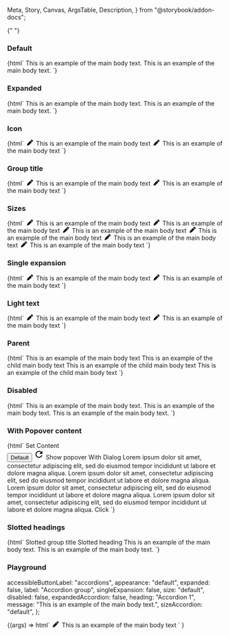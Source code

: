   Meta,
  Story,
  Canvas,
  ArgsTable,
  Description,
} from "@storybook/addon-docs";

<Meta title="Web Components/Accordion" component="ic-accordion" />

<Description markdown={readme} />{" "}

### Default

<Canvas>
  <Story name="Default" parameters={{ loki: { skip: true } }}>
    {html` <ic-accordion heading="Accordion 1">
        <ic-typography variant="body">
          This is an example of the main body text.
        </ic-typography>
      </ic-accordion>
      <ic-accordion heading="Accordion 2">
        <ic-typography variant="body">
          This is an example of the main body text.
        </ic-typography>
      </ic-accordion>`}
  </Story>
</Canvas>

### Expanded

<Canvas>
  <Story name="Expanded" parameters={{ loki: { skip: true } }}>
    {html` <ic-accordion expanded="true" heading="Accordion 1">
        <ic-typography variant="body">
          This is an example of the main body text.
        </ic-typography>
      </ic-accordion>
      <ic-accordion heading="Accordion 2">
        <ic-typography variant="body">
          This is an example of the main body text.
        </ic-typography>
      </ic-accordion>`}
  </Story>
</Canvas>

### Icon

<Canvas>
  <Story name="Icon" parameters={{ loki: { skip: true } }}>
    {html` <ic-accordion heading="Accordion 1">
        <svg
          slot="icon"
          width="20"
          height="1em"
          viewBox="0 0 512 512"
          fill="currentColor"
          xmlns="http://www.w3.org/2000/svg"
        >
          <path
            d="M362.7 19.3L314.3 67.7 444.3 197.7l48.4-48.4c25-25 25-65.5 0-90.5L453.3 19.3c-25-25-65.5-25-90.5 0zm-71 71L58.6 323.5c-10.4 10.4-18 23.3-22.2 37.4L1 481.2C-1.5 489.7 .8 498.8 7 505s15.3 8.5 23.7 6.1l120.3-35.4c14.1-4.2 27-11.8 37.4-22.2L421.7 220.3 291.7 90.3z"
          />
        </svg>
        <ic-typography variant="body">
          This is an example of the main body text
        </ic-typography>
      </ic-accordion>
      <ic-accordion heading="Accordion 2">
        <svg
          slot="icon"
          width="20"
          height="1em"
          viewBox="0 0 512 512"
          fill="currentColor"
          xmlns="http://www.w3.org/2000/svg"
        >
          <path
            d="M362.7 19.3L314.3 67.7 444.3 197.7l48.4-48.4c25-25 25-65.5 0-90.5L453.3 19.3c-25-25-65.5-25-90.5 0zm-71 71L58.6 323.5c-10.4 10.4-18 23.3-22.2 37.4L1 481.2C-1.5 489.7 .8 498.8 7 505s15.3 8.5 23.7 6.1l120.3-35.4c14.1-4.2 27-11.8 37.4-22.2L421.7 220.3 291.7 90.3z"
          />
        </svg>
        <ic-typography variant="body">
          This is an example of the main body text
        </ic-typography>
      </ic-accordion>`}
  </Story>
</Canvas>

### Group title

<Canvas>
  <Story name="Group Title" parameters={{ loki: { skip: true } }}>
    {html` <ic-accordion-group label="Title of the Accordion Group">
      <ic-accordion heading="Accordion 1">
        <svg
          slot="icon"
          width="20"
          height="1em"
          viewBox="0 0 512 512"
          fill="currentColor"
          xmlns="http://www.w3.org/2000/svg"
        >
          <path
            d="M362.7 19.3L314.3 67.7 444.3 197.7l48.4-48.4c25-25 25-65.5 0-90.5L453.3 19.3c-25-25-65.5-25-90.5 0zm-71 71L58.6 323.5c-10.4 10.4-18 23.3-22.2 37.4L1 481.2C-1.5 489.7 .8 498.8 7 505s15.3 8.5 23.7 6.1l120.3-35.4c14.1-4.2 27-11.8 37.4-22.2L421.7 220.3 291.7 90.3z"
          />
        </svg>
        <ic-typography variant="body">
          This is an example of the main body text
        </ic-typography>
      </ic-accordion>
      <ic-accordion heading="Accordion 2">
        <svg
          slot="icon"
          width="20"
          height="1em"
          viewBox="0 0 512 512"
          fill="currentColor"
          xmlns="http://www.w3.org/2000/svg"
        >
          <path
            d="M362.7 19.3L314.3 67.7 444.3 197.7l48.4-48.4c25-25 25-65.5 0-90.5L453.3 19.3c-25-25-65.5-25-90.5 0zm-71 71L58.6 323.5c-10.4 10.4-18 23.3-22.2 37.4L1 481.2C-1.5 489.7 .8 498.8 7 505s15.3 8.5 23.7 6.1l120.3-35.4c14.1-4.2 27-11.8 37.4-22.2L421.7 220.3 291.7 90.3z"
          />
        </svg>
        <ic-typography variant="body">
          This is an example of the main body text
        </ic-typography>
      </ic-accordion>
    </ic-accordion-group>`}
  </Story>
</Canvas>

### Sizes

<Canvas>
  <Story name="Sizes" parameters={{ loki: { skip: true } }}>
    {html` <ic-accordion-group label="Small Accordion Group" size="small">
        <ic-accordion heading="Accordion 1">
          <svg
            slot="icon"
            width="20"
            height="1em"
            viewBox="0 0 512 512"
            fill="currentColor"
            xmlns="http://www.w3.org/2000/svg"
          >
            <path
              d="M362.7 19.3L314.3 67.7 444.3 197.7l48.4-48.4c25-25 25-65.5 0-90.5L453.3 19.3c-25-25-65.5-25-90.5 0zm-71 71L58.6 323.5c-10.4 10.4-18 23.3-22.2 37.4L1 481.2C-1.5 489.7 .8 498.8 7 505s15.3 8.5 23.7 6.1l120.3-35.4c14.1-4.2 27-11.8 37.4-22.2L421.7 220.3 291.7 90.3z"
            />
          </svg>
          <ic-typography variant="body">
            This is an example of the main body text
          </ic-typography>
        </ic-accordion>
        <ic-accordion heading="Accordion 2">
          <svg
            slot="icon"
            width="20"
            height="1em"
            viewBox="0 0 512 512"
            fill="currentColor"
            xmlns="http://www.w3.org/2000/svg"
          >
            <path
              d="M362.7 19.3L314.3 67.7 444.3 197.7l48.4-48.4c25-25 25-65.5 0-90.5L453.3 19.3c-25-25-65.5-25-90.5 0zm-71 71L58.6 323.5c-10.4 10.4-18 23.3-22.2 37.4L1 481.2C-1.5 489.7 .8 498.8 7 505s15.3 8.5 23.7 6.1l120.3-35.4c14.1-4.2 27-11.8 37.4-22.2L421.7 220.3 291.7 90.3z"
            />
          </svg>
          <ic-typography variant="body">
            This is an example of the main body text
          </ic-typography>
        </ic-accordion>
      </ic-accordion-group>
      <ic-accordion-group label="Default Accordion Group" size="default">
        <ic-accordion heading="Accordion 1">
          <svg
            slot="icon"
            width="20"
            height="1em"
            viewBox="0 0 512 512"
            fill="currentColor"
            xmlns="http://www.w3.org/2000/svg"
          >
            <path
              d="M362.7 19.3L314.3 67.7 444.3 197.7l48.4-48.4c25-25 25-65.5 0-90.5L453.3 19.3c-25-25-65.5-25-90.5 0zm-71 71L58.6 323.5c-10.4 10.4-18 23.3-22.2 37.4L1 481.2C-1.5 489.7 .8 498.8 7 505s15.3 8.5 23.7 6.1l120.3-35.4c14.1-4.2 27-11.8 37.4-22.2L421.7 220.3 291.7 90.3z"
            />
          </svg>
          <ic-typography variant="body">
            This is an example of the main body text
          </ic-typography>
        </ic-accordion>
        <ic-accordion heading="Accordion 2">
          <svg
            slot="icon"
            width="20"
            height="1em"
            viewBox="0 0 512 512"
            fill="currentColor"
            xmlns="http://www.w3.org/2000/svg"
          >
            <path
              d="M362.7 19.3L314.3 67.7 444.3 197.7l48.4-48.4c25-25 25-65.5 0-90.5L453.3 19.3c-25-25-65.5-25-90.5 0zm-71 71L58.6 323.5c-10.4 10.4-18 23.3-22.2 37.4L1 481.2C-1.5 489.7 .8 498.8 7 505s15.3 8.5 23.7 6.1l120.3-35.4c14.1-4.2 27-11.8 37.4-22.2L421.7 220.3 291.7 90.3z"
            />
          </svg>
          <ic-typography variant="body">
            This is an example of the main body text
          </ic-typography>
        </ic-accordion>
      </ic-accordion-group>
      <ic-accordion-group label="Large Accordion Group" size="large">
        <ic-accordion heading="Accordion 1">
          <svg
            slot="icon"
            width="20"
            height="1em"
            viewBox="0 0 512 512"
            fill="currentColor"
            xmlns="http://www.w3.org/2000/svg"
          >
            <path
              d="M362.7 19.3L314.3 67.7 444.3 197.7l48.4-48.4c25-25 25-65.5 0-90.5L453.3 19.3c-25-25-65.5-25-90.5 0zm-71 71L58.6 323.5c-10.4 10.4-18 23.3-22.2 37.4L1 481.2C-1.5 489.7 .8 498.8 7 505s15.3 8.5 23.7 6.1l120.3-35.4c14.1-4.2 27-11.8 37.4-22.2L421.7 220.3 291.7 90.3z"
            />
          </svg>
          <ic-typography variant="body">
            This is an example of the main body text
          </ic-typography>
        </ic-accordion>
        <ic-accordion heading="Accordion 2">
          <svg
            slot="icon"
            width="20"
            height="1em"
            viewBox="0 0 512 512"
            fill="currentColor"
            xmlns="http://www.w3.org/2000/svg"
          >
            <path
              d="M362.7 19.3L314.3 67.7 444.3 197.7l48.4-48.4c25-25 25-65.5 0-90.5L453.3 19.3c-25-25-65.5-25-90.5 0zm-71 71L58.6 323.5c-10.4 10.4-18 23.3-22.2 37.4L1 481.2C-1.5 489.7 .8 498.8 7 505s15.3 8.5 23.7 6.1l120.3-35.4c14.1-4.2 27-11.8 37.4-22.2L421.7 220.3 291.7 90.3z"
            />
          </svg>
          <ic-typography variant="body">
            This is an example of the main body text
          </ic-typography>
        </ic-accordion>
      </ic-accordion-group>`}
  </Story>
</Canvas>

### Single expansion

<Canvas>
  <Story name="Single Expansion" parameters={{ loki: { skip: true } }}>
    {html` <ic-accordion-group
      label="Title of the Accordion Group"
      single-expansion="true"
    >
      <ic-accordion heading="Accordion 1">
        <svg
          slot="icon"
          width="20"
          height="1em"
          viewBox="0 0 512 512"
          fill="currentColor"
          xmlns="http://www.w3.org/2000/svg"
        >
          <path
            d="M362.7 19.3L314.3 67.7 444.3 197.7l48.4-48.4c25-25 25-65.5 0-90.5L453.3 19.3c-25-25-65.5-25-90.5 0zm-71 71L58.6 323.5c-10.4 10.4-18 23.3-22.2 37.4L1 481.2C-1.5 489.7 .8 498.8 7 505s15.3 8.5 23.7 6.1l120.3-35.4c14.1-4.2 27-11.8 37.4-22.2L421.7 220.3 291.7 90.3z"
          />
        </svg>
        <ic-typography variant="body">
          This is an example of the main body text
        </ic-typography>
      </ic-accordion>
      <ic-accordion heading="Accordion 2">
        <svg
          slot="icon"
          width="20"
          height="1em"
          viewBox="0 0 512 512"
          fill="currentColor"
          xmlns="http://www.w3.org/2000/svg"
        >
          <path
            d="M362.7 19.3L314.3 67.7 444.3 197.7l48.4-48.4c25-25 25-65.5 0-90.5L453.3 19.3c-25-25-65.5-25-90.5 0zm-71 71L58.6 323.5c-10.4 10.4-18 23.3-22.2 37.4L1 481.2C-1.5 489.7 .8 498.8 7 505s15.3 8.5 23.7 6.1l120.3-35.4c14.1-4.2 27-11.8 37.4-22.2L421.7 220.3 291.7 90.3z"
          />
        </svg>
        <ic-typography variant="body">
          This is an example of the main body text
        </ic-typography>
      </ic-accordion>
    </ic-accordion-group>`}
  </Story>
</Canvas>

### Light text

<Canvas>
  <Story
    name="Light text"
    parameters={{ backgrounds: { default: "dark" }, loki: { skip: true } }}
  >
    {html` <ic-accordion-group
      label="Title of the Accordion Group"
      appearance="light"
    >
      <ic-accordion heading="Accordion 1">
        <svg
          slot="icon"
          width="20"
          height="1em"
          viewBox="0 0 512 512"
          fill="currentColor"
          xmlns="http://www.w3.org/2000/svg"
        >
          <path
            d="M362.7 19.3L314.3 67.7 444.3 197.7l48.4-48.4c25-25 25-65.5 0-90.5L453.3 19.3c-25-25-65.5-25-90.5 0zm-71 71L58.6 323.5c-10.4 10.4-18 23.3-22.2 37.4L1 481.2C-1.5 489.7 .8 498.8 7 505s15.3 8.5 23.7 6.1l120.3-35.4c14.1-4.2 27-11.8 37.4-22.2L421.7 220.3 291.7 90.3z"
          />
        </svg>
        <ic-typography variant="body">
          This is an example of the main body text
        </ic-typography>
      </ic-accordion>
      <ic-accordion heading="Accordion 2">
        <svg
          slot="icon"
          width="20"
          height="1em"
          viewBox="0 0 512 512"
          fill="currentColor"
          xmlns="http://www.w3.org/2000/svg"
        >
          <path
            d="M362.7 19.3L314.3 67.7 444.3 197.7l48.4-48.4c25-25 25-65.5 0-90.5L453.3 19.3c-25-25-65.5-25-90.5 0zm-71 71L58.6 323.5c-10.4 10.4-18 23.3-22.2 37.4L1 481.2C-1.5 489.7 .8 498.8 7 505s15.3 8.5 23.7 6.1l120.3-35.4c14.1-4.2 27-11.8 37.4-22.2L421.7 220.3 291.7 90.3z"
          />
        </svg>
        <ic-typography variant="body">
          This is an example of the main body text
        </ic-typography>
      </ic-accordion>
    </ic-accordion-group>`}
  </Story>
</Canvas>

### Parent

<Canvas>
  <Story name="Parent" parameters={{ loki: { skip: true } }}>
    {html` <ic-accordion-group label="Title of the Accordion Group">
      <ic-accordion heading="Accordion 1">
        <ic-typography variant="body">
          This is an example of the main body text
        </ic-typography>
      </ic-accordion>
      <ic-accordion heading="Accordion 2">
        <ic-accordion heading="Child Accordion 1">
          <ic-typography variant="body">
            This is an example of the child main body text
          </ic-typography>
        </ic-accordion>
        <ic-accordion heading="Child Accordion 2">
          <ic-typography variant="body">
            This is an example of the child main body text
          </ic-typography>
        </ic-accordion>
        <ic-accordion heading="Child Accordion 3">
          <ic-typography variant="body">
            This is an example of the child main body text
          </ic-typography>
        </ic-accordion>
      </ic-accordion>
    </ic-accordion-group>`}
  </Story>
</Canvas>

### Disabled

<Canvas>
  <Story name="Disabled" parameters={{ loki: { skip: true } }}>
    {html` <ic-accordion heading="Accordion 1">
        <ic-typography variant="body">
          This is an example of the main body text.
        </ic-typography>
      </ic-accordion>
      <ic-accordion heading="Accordion 2" disabled>
        <ic-typography variant="body">
          This is an example of the main body text.
        </ic-typography>
      </ic-accordion>
      <ic-accordion heading="Accordion 3">
        <ic-typography variant="body">
          This is an example of the main body text.
        </ic-typography>
      </ic-accordion>`}
  </Story>
</Canvas>

### With Popover content

<Canvas>
  <Story name="With popover content" parameters={{ loki: { skip: true } }}>
    {html`
      <ic-accordion heading="With Select">
        <ic-select
          id="select-1"
          label="What is your favourite coffee?"
        ></ic-select>
        <ic-button id="set-content-btn">Set Content</ic-button>
        <div id="extra-content" style="width: 50px"></div>
      </ic-accordion>
      <ic-accordion heading="With Tooltip">
        <ic-tooltip
          label="This is a description of the button"
          target="test-button-default"
        >
          <button
            id="test-button-default"
            aria-describedby="ic-tooltip-test-button-default"
          >
            Default
          </button>
        </ic-tooltip>
      </ic-accordion>
      <ic-accordion heading="With Search Bar">
        <ic-search-bar label="What is your favourite coffee?"></ic-search-bar>
      </ic-accordion>
      <ic-accordion heading="With Popover Menu">
        <ic-popover-menu anchor="button-1" aria-label="popover">
          <ic-menu-item label="Copy code" disabled="true"></ic-menu-item>
          <ic-menu-group label="View">
            <ic-menu-item
              label="Zoom in"
              keyboard-shortcut="Cmd+"
            ></ic-menu-item>
            <ic-menu-item
              label="Zoom out"
              keyboard-shortcut="Cmd-"
            ></ic-menu-item>
          </ic-menu-group>
          <ic-menu-item
            label="Actions"
            submenu-trigger-for="abc"
          ></ic-menu-item>
          <ic-menu-item
            label="Logout"
            variant="destructive"
            disabled="true"
          ></ic-menu-item>
        </ic-popover-menu>
        <ic-popover-menu submenu-id="abc">
          <ic-menu-item label="Edit"></ic-menu-item>
          <ic-menu-item
            label="Find"
            submenu-trigger-for="abc123"
          ></ic-menu-item>
          <ic-menu-item label="Delete" variant="destructive"></ic-menu-item>
        </ic-popover-menu>
        <ic-popover-menu submenu-id="abc123">
          <ic-menu-item
            disabled="true"
            label="Search the web"
            description="This will search the web to find the thing you are looking for."
          ></ic-menu-item>
          <ic-menu-item label="Find..."></ic-menu-item>
          <ic-menu-item label="Find icons">
            <svg
              slot="icon"
              xmlns="http://www.w3.org/2000/svg"
              height="24px"
              viewBox="0 0 24 24"
              width="24px"
            >
              <path d="M0 0h24v24H0V0z" fill="none" />
              <path
                d="M17.65 6.35C16.2 4.9 14.21 4 12 4c-4.42 0-7.99 3.58-7.99 8s3.57 8 7.99 8c3.73 0 6.84-2.55 7.73-6h-2.08c-.82 2.33-3.04 4-5.65 4-3.31 0-6-2.69-6-6s2.69-6 6-6c1.66 0 3.14.69 4.22 1.78L13 11h7V4l-2.35 2.35z"
              />
            </svg>
          </ic-menu-item>
          <ic-menu-item
            label="Show found results"
            variant="toggle"
          ></ic-menu-item>
        </ic-popover-menu>
        <ic-button id="button-1" onclick="buttonClick()"
          >Show popover</ic-button
        >
      </ic-accordion>
      <ic-button id="with-dialog">With Dialog</ic-button>
      <ic-dialog
        heading="This is a medium dialog"
        label="medium"
        size="medium"
        id="medium-dialog"
      >
        <ic-typography>
          Lorem ipsum dolor sit amet, consectetur adipiscing elit, sed do
          eiusmod tempor incididunt ut labore et dolore magna aliqua.
        </ic-typography>
        <ic-typography>
          Lorem ipsum dolor sit amet, consectetur adipiscing elit, sed do
          eiusmod tempor incididunt ut labore et dolore magna aliqua.
        </ic-typography>
        <ic-accordion heading="Internal 1">
          <ic-typography>
            Lorem ipsum dolor sit amet, consectetur adipiscing elit, sed do
            eiusmod tempor incididunt ut labore et dolore magna aliqua.
          </ic-typography>
          <ic-select
            id="select-2"
            label="What is your favourite coffee?"
          ></ic-select>
        </ic-accordion>
        <ic-accordion heading="Internal 2">
          <ic-typography>
            Lorem ipsum dolor sit amet, consectetur adipiscing elit, sed do
            eiusmod tempor incididunt ut labore et dolore magna aliqua.
          </ic-typography>
          <ic-button>Click</ic-button>
        </ic-accordion>
      </ic-dialog>
      <script>
        document.querySelector("#with-dialog").addEventListener("click", () => {
          document.querySelector("#medium-dialog").open = true;
        });
        document.querySelector("#select-1").options = [
          { label: "Cappuccino", value: "Cap" },
          { label: "Latte", value: "Lat" },
          { label: "Americano", value: "Ame" },
        ];
        document.querySelector("#select-2").options = [
          { label: "Cappuccino", value: "Cap" },
          { label: "Latte", value: "Lat" },
          { label: "Americano", value: "Ame" },
        ];
        document.querySelector("ic-search-bar").options = [
          { label: "Espresso", value: "espresso" },
          { label: "Double Espresso", value: "doubleespresso" },
          { label: "Flat White", value: "flatwhite" },
          { label: "Cappuccino", value: "cappuccino" },
          { label: "Americano", value: "americano" },
          { label: "Ameno", value: "ameno" },
          { label: "Aicano", value: "acano" },
          { label: "Mocha", value: "mocha" },
        ];
        var icPopover = document.querySelector("ic-popover-menu");
        function buttonClick() {
          icPopover.open = true;
        }
        document
          .querySelector("#set-content-btn")
          .addEventListener("click", () => {
            document.querySelector("#extra-content").innerHTML =
              "This is a very very very lon sentence which should appear below without any issues";
          });
      </script>
    `}
  </Story>
</Canvas>

### Slotted headings

<Canvas>
  <Story name="Slotted headings" parameters={{ loki: { skip: true } }}>
    {html`<ic-accordion-group>
      <ic-typography variant="h4" slot="label">
        Slotted group title
      </ic-typography>
      <ic-accordion>
        <ic-typography variant="h5" slot="heading">
          Slotted heading
        </ic-typography>
        <ic-typography variant="body">
          This is an example of the main body text.
        </ic-typography>
      </ic-accordion>
      <ic-accordion heading="Accordion 2">
        <ic-typography variant="body">
          This is an example of the main body text.
        </ic-typography>
      </ic-accordion>
    </ic-accordion-group>`}
  </Story>
</Canvas>

### Playground

  accessibleButtonLabel: "accordions",
  appearance: "default",
  expanded: false,
  label: "Accordion group",
  singleExpansion: false,
  size: "default",
  disabled: false,
  expandedAccordion: false,
  heading: "Accordion 1",
  message: "This is an example of the main body text.",
  sizeAccordion: "default",
};

<Canvas>
  <Story
    args={defaultArgs}
    name="Playground"
    argTypes={{
      appearance: {
        options: ["dark", "default", "light"],
        control: { type: "radio" },
      },
      size: {
        options: ["small", "default", "large"],
        control: { type: "radio" },
      },
      sizeAccordion: {
        options: ["small", "default", "large"],
        control: { type: "radio" },
      },
    }}
    parameters={{ loki: { skip: true } }}
  >
    {(args) =>
      html`<ic-accordion-group
        accessible-button-label=${args.accessibleButtonLabel}
        label=${args.label}
        expanded=${args.expanded}
        single-expansion=${args.singleExpansion}
        size=${args.size}
        appearance=${args.appearance}
      >
        <ic-accordion
          heading=${args.heading}
          disabled=${args.disabled}
          expanded=${args.expandedAccordion}
          size=${args.sizeAccordion}
          message=${args.message}
        >
        </ic-accordion>
        <ic-accordion heading="Accordion 2">
          <svg
            slot="icon"
            width="20"
            height="1em"
            viewBox="0 0 512 512"
            fill="currentColor"
            xmlns="http://www.w3.org/2000/svg"
          >
            <path
              d="M362.7 19.3L314.3 67.7 444.3 197.7l48.4-48.4c25-25 25-65.5 0-90.5L453.3 19.3c-25-25-65.5-25-90.5 0zm-71 71L58.6 323.5c-10.4 10.4-18 23.3-22.2 37.4L1 481.2C-1.5 489.7 .8 498.8 7 505s15.3 8.5 23.7 6.1l120.3-35.4c14.1-4.2 27-11.8 37.4-22.2L421.7 220.3 291.7 90.3z"
            />
          </svg>
          <ic-typography variant="body">
            This is an example of the main body text
          </ic-typography>
        </ic-accordion>
      </ic-accordion-group>`
    }
  </Story>
</Canvas>
